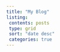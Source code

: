 ```yaml
---
title: "My Blog"
listing: 
 contents: posts
 type: grid
 sort: "date desc"
 categories: true
---
```

